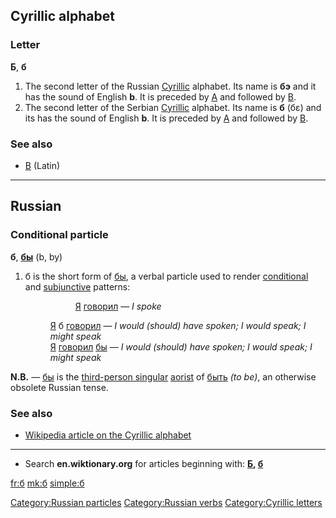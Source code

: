 {{see|6}}
==Cyrillic alphabet==

===Letter===
'''Б''', '''б''' {{italbrac|italics: Б, б}}

# The second letter of the Russian [[Cyrillic]] alphabet. Its name is '''бэ''' {{IPAchar|(bɛ)}} and it has the sound of English '''b'''. It is preceded by [[а|А]] and followed by [[в|В]].
# The second letter of the Serbian [[Cyrillic]] alphabet. Its name is '''б''' (бɛ) and its has the sound of English '''b'''. It is preceded by [[а|А]] and followed by [[в|В]].

===See also===
*[[B]] (Latin)

----

==Russian==

===Conditional particle===
'''б''', '''[[бы]]''' (b, by)

# б is the short form of [[бы]], a verbal particle used to render [[conditional]] and [[subjunctive]] patterns:
#:: [[Я]] [[говорить|говорил]] — ''I spoke''
#: [[Я]] б [[говорить|говорил]] — ''I would (should) have spoken; I would speak; I might speak'' 
#: [[Я]] [[говорить|говорил]] [[бы]] — ''I would (should) have spoken; I would speak; I might speak'' 

'''N.B.''' — [[бы]] is the [[third-person singular]] [[aorist]] of [[быть]] ''(to be)'', an otherwise obsolete Russian tense.

===See also===
*[[w:Cyrillic alphabet|Wikipedia article on the Cyrillic alphabet]]

----

*Search '''en.wiktionary.org''' for articles beginning with: '''[http://en.wiktionary.org/w/index.php?title=Special%3AAllpages&from=%D0%91&namespace=0 Б], [http://en.wiktionary.org/w/index.php?title=Special%3AAllpages&from=%D0%B1&namespace=0 б]'''

[[Category:Russian particles]]
[[Category:Russian verbs]]
[[Category:Cyrillic letters]]

[[fr:б]]
[[mk:б]]
[[simple:б]]